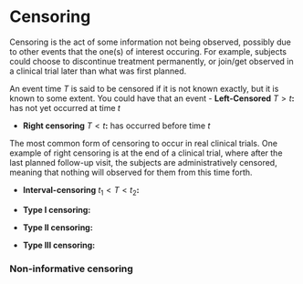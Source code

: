 # Censoring {#sec-Censoring}
Censoring is the act of some information not being observed, possibly due to other events that the one(s) of interest occuring. For example, subjects could choose to discontinue treatment permanently, or join/get observed in a clinical trial later than what was first planned.

An event time $T$ is said to be censored if it is not known exactly, but it is known to some extent. You could have that an event
- **Left-Censored** $T > t$**:** has not yet occurred at time $t$

- **Right censoring** $T < t$**:** has occurred before time $t$

The most common form of censoring to occur in real clinical trials. One example of right censoring is at the end of a clinical trial, where after the last planned follow-up visit, the subjects are administratively censored, meaning that nothing will observed for them from this time forth.

- **Interval-censoring** $t_1 < T < t_2$**:**

- **Type I censoring:**

- **Type II censoring:**

- **Type III censoring:**

### Non-informative censoring